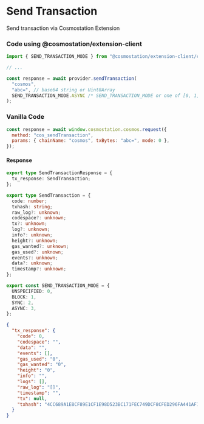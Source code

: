 # Send Transaction

Send transaction via Cosmostation Extension

### Code using @cosmostation/extension-client

```typescript
import { SEND_TRANSACTION_MODE } from "@cosmostation/extension-client/cosmos";

// ...

const response = await provider.sendTransaction(
  "cosmos",
  "abc=", // base64 string or Uint8Array
  SEND_TRANSACTION_MODE.ASYNC /* SEND_TRANSACTION_MODE or one of [0, 1, 2, 3] */
);
```

### Vanilla Code

```javascript
const response = await window.cosmostation.cosmos.request({
  method: "cos_sendTransaction",
  params: { chainName: "cosmos", txBytes: "abc=", mode: 0 },
});
```

#### Response

```typescript filename="Model"
export type SendTransactionResponse = {
  tx_response: SendTransaction;
};

export type SendTransaction = {
  code: number;
  txhash: string;
  raw_log?: unknown;
  codespace?: unknown;
  tx?: unknown;
  log?: unknown;
  info?: unknown;
  height?: unknown;
  gas_wanted?: unknown;
  gas_used?: unknown;
  events?: unknown;
  data?: unknown;
  timestamp?: unknown;
};

export const SEND_TRANSACTION_MODE = {
  UNSPECIFIED: 0,
  BLOCK: 1,
  SYNC: 2,
  ASYNC: 3,
};
```

```json filename="Example"
{
  "tx_response": {
    "code": 0,
    "codespace": "",
    "data": "",
    "events": [],
    "gas_used": "0",
    "gas_wanted": "0",
    "height": "0",
    "info": "",
    "logs": [],
    "raw_log": "[]",
    "timestamp": "",
    "tx": null,
    "txhash": "4CC689A1E8CF89E1CF1E98D523BC171FEC749DCF8CFED296FA441AF1E0C47C4C"
  }
}
```
